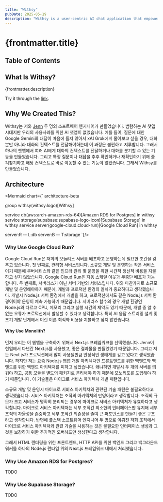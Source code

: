 ```yaml
---
title: "Withsy"
pubDate: 2025-05-19
description: "Withsy is a user-centric AI chat application that empowers you to tailor your conversational experience. It provides robust features for managing prompts, customizing interactions, and securely saving your valuable chats and messages."
---
```



# {frontmatter.title}

## Table of Contents

## What Is Withsy?

{frontmatter.description}

Try it through the [link](https://withsy.chat/).

## Why We Created This?

Withsy는 저와 [Jenn](https://www.hellojennpark.com/) 두 명의 소프트웨어 엔지니어가 만들었습니다.
범람하는 AI 챗앱 시대지만 우리의 사용사례를 위한 AI 챗앱이 없었습니다.
예를 들어, 질문에 대한 Google Gemini의 대답이 마음에 들지 않아서 xAI Grok에게 물어보고 싶을 경우, 대화 뿐만 아니라 대화의 컨텍스트를 전달해야하는데 이 과정은 불편하고 지루합니다.
그래서 하나의 챗앱에서 여러 AI에게 대화의 컨텍스트를 전달하거나 대화를 분기할 수 있는 기능을 만들었습니다.
그리고 특정 질문이나 대답을 추후 확인하거나 재확인하기 위해 즐겨찾기하고 해당 컨텍스트로 바로 이동할 수 있는 기능이 없었습니다.
그래서 Withsy를 만들었습니다.

## Architecture

<Mermaid chart={`
architecture-beta

group withsy(withsy:logo)[Withsy]

service db(aws:arch-amazon-rds-64)[Amazon RDS for Postgres] in withsy
service storage(supabase:supabase-logo-icon)[Supabase Storage] in withsy
service server(google-cloud:cloud-run)[Google Cloud Run] in withsy

server:R -- L:db
server:B -- T:storage
`}/>

### Why Use Google Cloud Run?

Google Cloud Run은 저희의 모놀리스 서버를 배포하고 운영하는데 필요한 조건을 갖추고 있습니다.
첫 번째로, 관리형 서비스입니다.
소규모 개발 및 운영하는 작은 서비스이기 때문에 쿠버네티스와 같은 인프라 관리 및 운영을 위한 시간적 정신적 비용을 지불하고 싶지 않았습니다.
Google Cloud Run은 자동 스케일 아웃과 무중단 배포가 가능합니다.
두 번째로, 서버리스가 아닌 서버 기반의 서비스입니다.
위와 마찬가지로 소규모 개발 및 운영해야하기 때문에, 개발과 프로덕션 환경의 일치가 중요하다고 생각했습니다.
개발시 Node.js 서버 환경에서 개발을 하고, 프로덕션에서도 같은 Node.js 서버 환경이어야 운영이 예측 가능하기 때문입니다.
서버리스 함수의 경우 개발 환경인 Node.js와 다르고 CPU, 메모리 그리고 실행 시간의 제약도 있기 때문에, 개발 중 알 수 없는 오류가 프로덕션에서 발생할 수 있다고 생각합니다.
특히 AI 응답 스트리밍 설계 및 초기 개발 단계에서 이런 이른 최적화 비용을 지불하고 싶지 않았습니다.

#### Why Use Monolith?

먼저 우리는 이 웹앱을 구축하기 위해서 Next.js 프레임워크를 선택했습니다.
Jenn이 현업에서 다년간 Next.js를 사용했고, 좋은 결과물을 만들었었기 때문입니다.
그리고 저는 Next.js가 프로덕션에서 많이 사용될만큼 안정적인 생태계를 갖고 있다고 생각했습니다.
하지만 저는 요즘 Node.js 웹앱 개발 아키텍처인 프론트엔드를 위한 백엔드와 백엔드를 위한 백엔드 아키텍처를 피하고 싶었습니다.
왜냐하면 개발시 두 개의 서버를 띄워야 하고, 공통 모듈을 별도의 패키지로 분리해야 하기 때문에 모노리포를 도입해야 하기 때문입니다.
이 기술들은 마이크로 서비스 아키텍처 개발 패턴입니다.

소규모 개발 및 운영시 마이크로 서비스 아키텍처와 관련된 기술 패턴은 불필요하다고 생각했습니다.
서비스 아키텍처는 조직의 아키텍처의 반영이라고 생각합니다.
조직의 규모가 크고 서비스가 명확히 분리되는 경우에 마이크로 서비스 아키텍처가 유효하다고 생각합니다.
마이크로 서비스 아키텍처는 세부 조직간 최소한의 인터페이스만 유지해 세부 조직의 자율성을 존중하고 세부 조직간 의존성을 줄여 큰 퍼포먼스를 만들기 좋은 구조라고 생각합니다.
반면에 풀스택 소프트웨어 엔지니어 두 명으로 이뤄진 저희 조직에서 마이크로 서비스 아키텍처와 관련 기술을 사용하는 것은 불필요한 인터페이스 생성과 그것을 보강하기 위한 추가적인 오버헤드만 생성한다고 생각합니다.

그래서 HTML 렌더링을 위한 프론트엔드, HTTP API를 위한 백엔드 그리고 백그라운드 워커를 하나의 Node.js 런타임 위의 Next.js 프레임워크 내에서 처리했습니다.

### Why Use Amazon RDS for Postgres?

TODO

### Why Use Supabase Storage?

TODO
